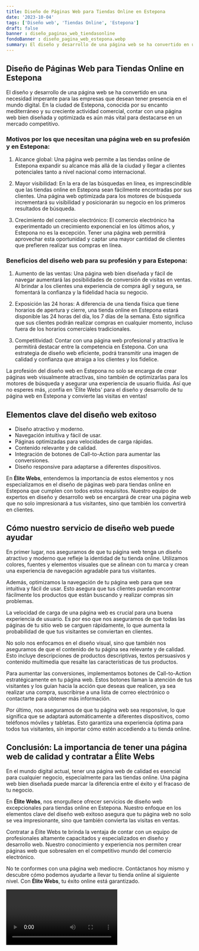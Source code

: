```yaml
---
title: Diseño de Páginas Web para Tiendas Online en Estepona
date: '2023-10-04'
tags: ['Diseño web', 'Tiendas Online', 'Estepona']
draft: false
banner : diseño_paginas_web_tiendasonline
fondoBanner : diseño_pagina_web_estepona.webp
summary: El diseño y desarrollo de una página web se ha convertido en una necesidad imperante para las empresas que desean tener presencia en el mundo digital. En la ciudad de Estepona, conocida por su encanto mediterráneo y su creciente actividad comercial, contar con una página web bien diseñada y optimizada es aún más vital para destacarse en un mercado competitivo.
---
```


## Diseño de Páginas Web para Tiendas Online en Estepona

El diseño y desarrollo de una página web se ha convertido en una necesidad imperante para las empresas que desean tener presencia en el mundo digital. En la ciudad de Estepona, conocida por su encanto mediterráneo y su creciente actividad comercial, contar con una página web bien diseñada y optimizada es aún más vital para destacarse en un mercado competitivo.

### Motivos por los que necesitan una página web en su profesión y en Estepona:

1. Alcance global: Una página web permite a las tiendas online de Estepona expandir su alcance más allá de la ciudad y llegar a clientes potenciales tanto a nivel nacional como internacional.

2. Mayor visibilidad: En la era de las búsquedas en línea, es imprescindible que las tiendas online en Estepona sean fácilmente encontradas por sus clientes. Una página web optimizada para los motores de búsqueda incrementará su visibilidad y posicionarán su negocio en los primeros resultados de búsqueda.

3. Crecimiento del comercio electrónico: El comercio electrónico ha experimentado un crecimiento exponencial en los últimos años, y Estepona no es la excepción. Tener una página web permitirá aprovechar esta oportunidad y captar una mayor cantidad de clientes que prefieren realizar sus compras en línea.

### Beneficios del diseño web para su profesión y para Estepona: 

1. Aumento de las ventas: Una página web bien diseñada y fácil de navegar aumentará las posibilidades de conversión de visitas en ventas. Al brindar a los clientes una experiencia de compra ágil y segura, se fomentará la confianza y la fidelidad hacia su negocio.

2. Exposición las 24 horas: A diferencia de una tienda física que tiene horarios de apertura y cierre, una tienda online en Estepona estará disponible las 24 horas del día, los 7 días de la semana. Esto significa que sus clientes podrán realizar compras en cualquier momento, incluso fuera de los horarios comerciales tradicionales.

3. Competitividad: Contar con una página web profesional y atractiva le permitirá destacar entre la competencia en Estepona. Con una estrategia de diseño web eficiente, podrá transmitir una imagen de calidad y confianza que atraiga a los clientes y los fidelice.

La profesión del diseño web en Estepona no solo se encarga de crear páginas web visualmente atractivas, sino también de optimizarlas para los motores de búsqueda y asegurar una experiencia de usuario fluida. Así que no esperes más, ¡confía en 'Élite Webs' para el diseño y desarrollo de tu página web en Estepona y convierte las visitas en ventas!

<GifSeo />

<Cta />

## Elementos clave del diseño web exitoso

- Diseño atractivo y moderno.
- Navegación intuitiva y fácil de usar.
- Páginas optimizadas para velocidades de carga rápidas.
- Contenido relevante y de calidad.
- Integración de botones de Call-to-Action para aumentar las conversiones.
- Diseño responsive para adaptarse a diferentes dispositivos.

En **Élite Webs**, entendemos la importancia de estos elementos y nos especializamos en el diseño de páginas web para tiendas online en Estepona que cumplen con todos estos requisitos. Nuestro equipo de expertos en diseño y desarrollo web se encargará de crear una página web que no solo impresionará a tus visitantes, sino que también los convertirá en clientes.

## Cómo nuestro servicio de diseño web puede ayudar

En primer lugar, nos aseguramos de que tu página web tenga un diseño atractivo y moderno que refleje la identidad de tu tienda online. Utilizamos colores, fuentes y elementos visuales que se alinean con tu marca y crean una experiencia de navegación agradable para tus visitantes.

Además, optimizamos la navegación de tu página web para que sea intuitiva y fácil de usar. Esto asegura que tus clientes puedan encontrar fácilmente los productos que están buscando y realizar compras sin problemas.

La velocidad de carga de una página web es crucial para una buena experiencia de usuario. Es por eso que nos aseguramos de que todas las páginas de tu sitio web se carguen rápidamente, lo que aumenta la probabilidad de que tus visitantes se conviertan en clientes.

No solo nos enfocamos en el diseño visual, sino que también nos aseguramos de que el contenido de tu página sea relevante y de calidad. Esto incluye descripciones de productos descriptivas, textos persuasivos y contenido multimedia que resalte las características de tus productos.

Para aumentar las conversiones, implementamos botones de Call-to-Action estratégicamente en tu página web. Estos botones llaman la atención de tus visitantes y los guían hacia la acción que deseas que realicen, ya sea realizar una compra, suscribirse a una lista de correo electrónico o contactarte para obtener más información.

Por último, nos aseguramos de que tu página web sea responsive, lo que significa que se adaptará automáticamente a diferentes dispositivos, como teléfonos móviles y tabletas. Esto garantiza una experiencia óptima para todos tus visitantes, sin importar cómo estén accediendo a tu tienda online.

## Conclusión: La importancia de tener una página web de calidad y contratar a Élite Webs

En el mundo digital actual, tener una página web de calidad es esencial para cualquier negocio, especialmente para las tiendas online. Una página web bien diseñada puede marcar la diferencia entre el éxito y el fracaso de tu negocio.

En **Élite Webs**, nos enorgullece ofrecer servicios de diseño web excepcionales para tiendas online en Estepona. Nuestro enfoque en los elementos clave del diseño web exitoso asegura que tu página web no solo se vea impresionante, sino que también convierta las visitas en ventas.

Contratar a Élite Webs te brinda la ventaja de contar con un equipo de profesionales altamente capacitados y especializados en diseño y desarrollo web. Nuestro conocimiento y experiencia nos permiten crear páginas web que sobresalen en el competitivo mundo del comercio electrónico.

No te conformes con una página web mediocre. Contáctanos hoy mismo y descubre cómo podemos ayudarte a llevar tu tienda online al siguiente nivel. Con **Élite Webs**, tu éxito online está garantizado.

<Video />

<CtaBot job='Tiendas Online' city='Estepona'/>

<Gmaps query='Estepona+españa+maps' />